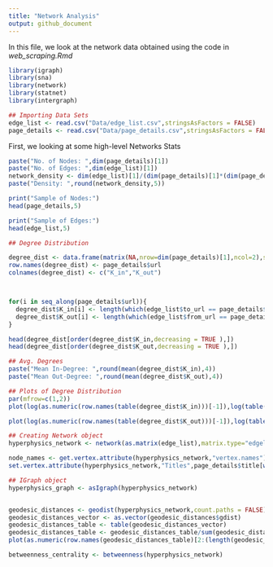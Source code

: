 ```yaml
---
title: "Network Analysis"
output: github_document
---
```


In this file, we look at the network data obtained using the code in *web_scraping.Rmd*

```r
library(igraph)
library(sna)
library(network)
library(statnet)
library(intergraph)
```

```r
## Importing Data Sets
edge_list <- read.csv("Data/edge_list.csv",stringsAsFactors = FALSE)
page_details <- read.csv("Data/page_details.csv",stringsAsFactors = FALSE)
```

First, we looking at some high-level Networks Stats

```r

paste("No. of Nodes: ",dim(page_details)[1])
paste("No. of Edges: ",dim(edge_list)[1])
network_density <- dim(edge_list)[1]/(dim(page_details)[1]*(dim(page_details)[1]-1))
paste("Density: ",round(network_density,5))

print("Sample of Nodes:")
head(page_details,5)

print("Sample of Edges:")
head(edge_list,5)

```

```r
## Degree Distribution

degree_dist <- data.frame(matrix(NA,nrow=dim(page_details)[1],ncol=2),stringsAsFactors = FALSE)
row.names(degree_dist) <- page_details$url
colnames(degree_dist) <- c("K_in","K_out")



for(i in seq_along(page_details$url)){
  degree_dist$K_in[i] <- length(which(edge_list$to_url == page_details$url[i]))
  degree_dist$K_out[i] <- length(which(edge_list$from_url == page_details$url[i]))
}

head(degree_dist[order(degree_dist$K_in,decreasing = TRUE ),])
head(degree_dist[order(degree_dist$K_out,decreasing = TRUE ),])

## Avg. Degrees
paste("Mean In-Degree: ",round(mean(degree_dist$K_in),4))
paste("Mean Out-Degree: ",round(mean(degree_dist$K_out),4))

## Plots of Degree Distribution
par(mfrow=c(1,2))
plot(log(as.numeric(row.names(table(degree_dist$K_in)))[-1]),log(table(degree_dist$K_in)[-1]),main="Log-log plot of In-Degree Dist.",xlab="log(In-Degree)",ylab="log(frequency)",type="p",pch=1)

plot(log(as.numeric(row.names(table(degree_dist$K_out)))[-1]),log(table(degree_dist$K_out)[-1]),main="Log-log plot of Out-Degree Dist.",xlab="log(Out-Degree)",ylab="log(frequency)",type="p",pch=8)


```

```r
## Creating Network object
hyperphysics_network <- network(as.matrix(edge_list),matrix.type="edgelist",directed = TRUE)

node_names <- get.vertex.attribute(hyperphysics_network,"vertex.names") 
set.vertex.attribute(hyperphysics_network,"Titles",page_details$title[which(page_details$url %in% get.vertex.attribute(hyperphysics_network,"vertex.names"))])

## IGraph object
hyperphysics_graph <- asIgraph(hyperphysics_network)


geodesic_distances <- geodist(hyperphysics_network,count.paths = FALSE)
geodesic_distances_vector <- as.vector(geodesic_distances$gdist)
geodesic_distances_table <- table(geodesic_distances_vector)
geodesic_distances_table <- geodesic_distances_table/sum(geodesic_distances_table)
plot(as.numeric(row.names(geodesic_distances_table)[2:(length(geodesic_distances_table)-1)]),geodesic_distances_table[2:(length(geodesic_distances_table)-1)],main="Distribution of Geodesic Distances",xlab = "Geodesic Path length",ylab="Frequency",type='o',pch=1)

```


```r
betweenness_centrality <- betweenness(hyperphysics_network)
```

